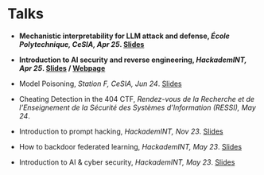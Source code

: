 # Talks

- **Mechanistic interpretability for LLM attack and defense, _École Polytechnique, CeSIA, Apr 25_. [Slides](./cesia-ssr/main.pdf)**

- **Introduction to AI security and reverse engineering, _HackademINT, Apr 25_. [Slides](./hackademint-causapscal/assets/main.pdf) / [Webpage](./hackademint-causapscal/index.qmd)**

- Model Poisoning, _Station F, CeSIA, Jun 24_. [Slides](./cesia-poison/main.pdf)

- Cheating Detection in the 404 CTF, _Rendez-vous de la Recherche et de l'Enseignement de la Sécurité des Systèmes d'Information (RESSI), May 24_.

- Introduction to prompt hacking, _HackademINT, Nov 23_. [Slides](./hackademint-prompt-hacking/main.pdf)

- How to backdoor federated learning, _HackademINT, May 23_. [Slides](./hackademint-federated-poison/main.pdf)

- Introduction to AI & cyber security, _HackademINT, May 23_. [Slides](./hackademint-ai-in-cybersecurity/main.pdf)